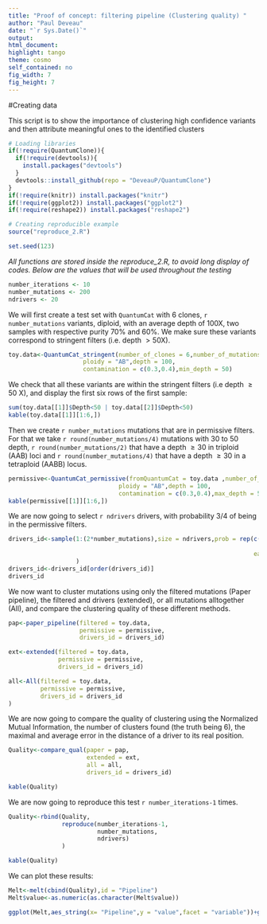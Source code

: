 ```yaml
---
title: "Proof of concept: filtering pipeline (Clustering quality) "
author: "Paul Deveau"
date: "`r Sys.Date()`"
output: 
html_document:
highlight: tango
theme: cosmo
self_contained: no
fig_width: 7
fig_height: 7
---
```


#Creating data

This script is to show the importance of clustering high confidence variants and then attribute meaningful ones to the identified clusters

````r
# Loading libraries
if(!require(QuantumClone)){
  if(!require(devtools)){
    install.packages("devtools")
  }
  devtools::install_github(repo = "DeveauP/QuantumClone")
}
if(!require(knitr)) install.packages("knitr")
if(!require(ggplot2)) install.packages("ggplot2")
if(!require(reshape2)) install.packages("reshape2")

# Creating reproducible example
source("reproduce_2.R")

set.seed(123)

````

*All functions are stored inside the reproduce_2.R, to avoid long display of codes. Below are the values that will be used throughout the testing *
```r
number_iterations <- 10
number_mutations <- 200
ndrivers <- 20
```

We will first create a test set with `QuantumCat` with 6 clones, `r number_mutations` variants, diploid, with an average depth of 100X, two samples with respective purity 70% and 60%. We make sure these variants correspond to stringent filters (i.e. depth $> 50$X).

````r
toy.data<-QuantumCat_stringent(number_of_clones = 6,number_of_mutations = number_mutations,
                     ploidy = "AB",depth = 100,
                     contamination = c(0.3,0.4),min_depth = 50)

````

We check that all these variants are within the stringent filters (i.e depth $\geq 50$ X), and display the first six rows of the first sample:

````r
sum(toy.data[[1]]$Depth<50 | toy.data[[2]]$Depth<50)
kable(toy.data[[1]][1:6,])
````


Then we create `r number_mutations` mutations that are in permissive filters. For that we take `r round(number_mutations/4)` mutations with 30 to 50 depth, `r round(number_mutations/2)` that have a depth $\geq 30$ in triploid (AAB) loci and `r round(number_mutations/4)` that have a depth $\geq 30$ in a tetraploid (AABB) locus.

````r
permissive<-QuantumCat_permissive(fromQuantumCat = toy.data ,number_of_mutations = number_mutations,
                               ploidy = "AB",depth = 100,
                               contamination = c(0.3,0.4),max_depth = 50, min_depth = 30)
kable(permissive[[1]][1:6,])

````

We are now going to select `r ndrivers` drivers, with probability $3/4$ of being in the permissive filters.

````r
drivers_id<-sample(1:(2*number_mutations),size = ndrivers,prob = rep(c(1/{4*number_mutations},
                                                                       3/{4*number_mutations}),
                                                                     each = number_mutations)
                   )
drivers_id<-drivers_id[order(drivers_id)]
drivers_id
````

We now want to cluster mutations using only the filtered mutations (Paper pipeline), the filtered and drivers (extended), or all mutations alltogether (All), and compare the clustering quality of these different methods.

```r

pap<-paper_pipeline(filtered = toy.data,
                    permissive = permissive,
                    drivers_id = drivers_id)

ext<-extended(filtered = toy.data,
              permissive = permissive,
              drivers_id = drivers_id)

all<-All(filtered = toy.data,
         permissive = permissive,
         drivers_id = drivers_id
)
```

We are now going to compare the quality of clustering using the Normalized Mutual Information, the number of clusters found (the truth being 6), the maximal and average error in the distance of a driver to its real position. 

```r
Quality<-compare_qual(paper = pap,
                      extended = ext,
                      all = all,
                      drivers_id = drivers_id)

kable(Quality)
```

We are now going to reproduce this test `r number_iterations-1` times.

```r

Quality<-rbind(Quality,
               reproduce(number_iterations-1,
                         number_mutations,
                         ndrivers)
               )

kable(Quality)

``` 

We can plot these results:

```r
Melt<-melt(cbind(Quality),id = "Pipeline")
Melt$value<-as.numeric(as.character(Melt$value))

ggplot(Melt,aes_string(x= "Pipeline",y = "value",facet = "variable"))+geom_boxplot()+facet_wrap( ~ variable,nrow = floor(sqrt(length(unique(Melt$variable))))+1,scales = "free_y")+theme_bw()+theme(axis.text.x = element_text(angle = 90))


```